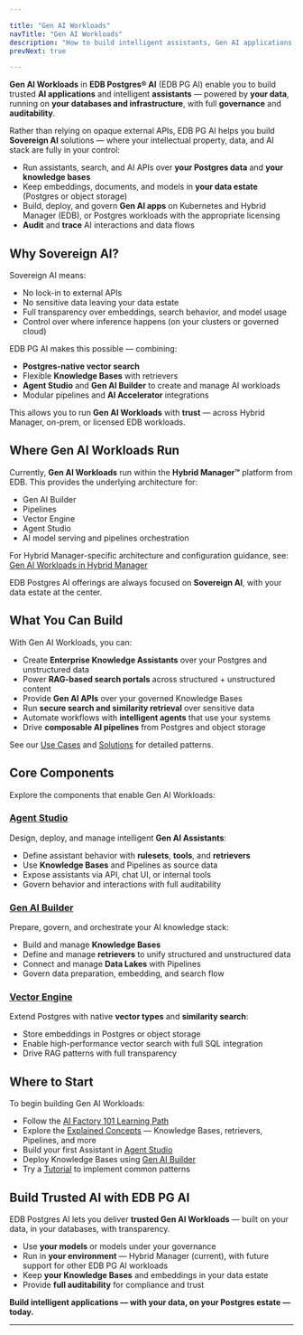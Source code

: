 ```yaml
---

title: "Gen AI Workloads"
navTitle: "Gen AI Workloads"
description: "How to build intelligent assistants, Gen AI applications, and retrieval-augmented search with Knowledge Bases, retrievers, and Postgres vector search — fully Sovereign AI, on your data estate."
prevNext: true

---
```


**Gen AI Workloads** in **EDB Postgres® AI** (EDB PG AI) enable you to build trusted **AI applications** and intelligent **assistants** — powered by **your data**, running on **your databases and infrastructure**, with full **governance** and **auditability**.

Rather than relying on opaque external APIs, EDB PG AI helps you build **Sovereign AI** solutions — where your intellectual property, data, and AI stack are fully in your control:

- Run assistants, search, and AI APIs over **your Postgres data** and **your knowledge bases**
- Keep embeddings, documents, and models in **your data estate** (Postgres or object storage)
- Build, deploy, and govern **Gen AI apps** on Kubernetes and Hybrid Manager (EDB), or Postgres workloads with the appropriate licensing
- **Audit** and **trace** AI interactions and data flows

## Why Sovereign AI?

Sovereign AI means:

- No lock-in to external APIs
- No sensitive data leaving your data estate
- Full transparency over embeddings, search behavior, and model usage
- Control over where inference happens (on your clusters or governed cloud)

EDB PG AI makes this possible — combining:

- **Postgres-native vector search**
- Flexible **Knowledge Bases** with retrievers
- **Agent Studio** and **Gen AI Builder** to create and manage AI workloads
- Modular pipelines and **AI Accelerator** integrations

This allows you to run **Gen AI Workloads** with **trust** — across Hybrid Manager, on-prem, or licensed EDB workloads.

## Where Gen AI Workloads Run

Currently, **Gen AI Workloads** run within the **Hybrid Manager™** platform from EDB. This provides the underlying architecture for:

- Gen AI Builder
- Pipelines
- Vector Engine
- Agent Studio
- AI model serving and pipelines orchestration

For Hybrid Manager-specific architecture and configuration guidance, see:
[Gen AI Workloads in Hybrid Manager](/hybrid-manager/ai-factory/gen-ai)

EDB Postgres AI offerings are always focused on **Sovereign AI**, with your data estate at the center.

## What You Can Build

With Gen AI Workloads, you can:

- Create **Enterprise Knowledge Assistants** over your Postgres and unstructured data
- Power **RAG-based search portals** across structured + unstructured content
- Provide **Gen AI APIs** over your governed Knowledge Bases
- Run **secure search and similarity retrieval** over sensitive data
- Automate workflows with **intelligent agents** that use your systems
- Drive **composable AI pipelines** from Postgres and object storage

See our [Use Cases](/edb-postgres-ai/ai-factory/learn/use-cases.mdx) and [Solutions](/edb-postgres-ai/ai-factory/learn/solutions.mdx) for detailed patterns.

## Core Components

Explore the components that enable Gen AI Workloads:

### [Agent Studio](/edb-postgres-ai/ai-factory/gen-ai/agent-studio)

Design, deploy, and manage intelligent **Gen AI Assistants**:

- Define assistant behavior with **rulesets**, **tools**, and **retrievers**
- Use **Knowledge Bases** and Pipelines as source data
- Expose assistants via API, chat UI, or internal tools
- Govern behavior and interactions with full auditability

### [Gen AI Builder](/edb-postgres-ai/ai-factory/gen-ai/builder)

Prepare, govern, and orchestrate your AI knowledge stack:

- Build and manage **Knowledge Bases**
- Define and manage **retrievers** to unify structured and unstructured data
- Connect and manage **Data Lakes** with Pipelines
- Govern data preparation, embedding, and search flow

### [Vector Engine](/edb-postgres-ai/ai-factory/vector-engine)

Extend Postgres with native **vector types** and **similarity search**:

- Store embeddings in Postgres or object storage
- Enable high-performance vector search with full SQL integration
- Drive RAG patterns with full transparency

## Where to Start

To begin building Gen AI Workloads:

- Follow the [AI Factory 101 Learning Path](/edb-postgres-ai/ai-factory/learn/paths/101.mdx)
- Explore the [Explained Concepts](/edb-postgres-ai/ai-factory/learn/explained) — Knowledge Bases, retrievers, Pipelines, and more
- Build your first Assistant in [Agent Studio](/edb-postgres-ai/ai-factory/gen-ai/agent-studio)
- Deploy Knowledge Bases using [Gen AI Builder](/edb-postgres-ai/ai-factory/gen-ai/builder)
- Try a [Tutorial](/edb-postgres-ai/ai-factory/learn/tutorials) to implement common patterns

## Build Trusted AI with EDB PG AI

EDB Postgres AI lets you deliver **trusted Gen AI Workloads** — built on your data, in your databases, with transparency.

- Use **your models** or models under your governance
- Run in **your environment** — Hybrid Manager (current), with future support for other EDB PG AI workloads
- Keep **your Knowledge Bases** and embeddings in your data estate
- Provide **full auditability** for compliance and trust

**Build intelligent applications — with your data, on your Postgres estate — today.**

---

